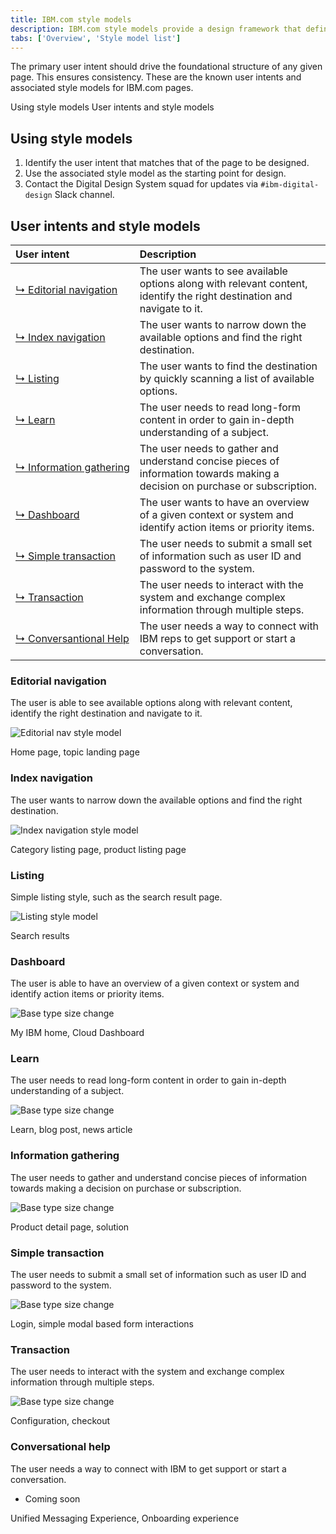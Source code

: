 ```yaml
---
title: IBM.com style models
description: IBM.com style models provide a design framework that defines the foundational and structural elements of IBM.com pages in order to establish consistency and coherency across users' journeys in a scalable way.
tabs: ['Overview', 'Style model list']
---
```


<PageDescription>

The primary user intent should drive the foundational structure of any given page. This ensures consistency. These are the known user intents and associated style models for IBM.com pages.

</PageDescription>

<AnchorLinks>

<AnchorLink>Using style models</AnchorLink>
<AnchorLink>User intents and style models</AnchorLink>

</AnchorLinks>

## Using style models

1. Identify the user intent that matches that of the page to be designed.
2. Use the associated style model as the starting point for design.
3. Contact the Digital Design System squad for updates via `#ibm-digital-design` Slack channel.

## User intents and style models

| User intent | Description |
| :---| :--- |
| [&#x21b3;&nbsp;Editorial&nbsp;navigation](#editorial-navigation) | The user wants to see available options along with relevant content, identify the right destination and navigate to it. |
| [&#x21b3;&nbsp;Index&nbsp;navigation](#index-navigation) | The user wants to narrow down the available options and find the right destination. |
| [&#x21b3;&nbsp;Listing](#listing) | The user wants to find the destination by quickly scanning a list of available options. |
| [&#x21b3;&nbsp;Learn](#learn) | The user needs to read long-form content in order to gain in-depth understanding of a subject. |
| [&#x21b3;&nbsp;Information&nbsp;gathering](#information-gathering) | The user needs to gather and understand concise pieces of information towards making a decision on purchase or subscription. |
| [&#x21b3;&nbsp;Dashboard](#dashboard) | The user wants to have an overview of a given context or system and identify action items or priority items. |
| [&#x21b3;&nbsp;Simple&nbsp;transaction](#simple-transaction) | The user needs to submit a small set of information such as user ID and password to the system.  |
| [&#x21b3;&nbsp;Transaction](#transaction) | The user needs to interact with the system and exchange complex information through multiple steps. |
| [&#x21b3;&nbsp;Conversantional Help](#conversational-help) | The user needs a way to connect with IBM reps to get support or start a conversation. |

### Editorial navigation

<Title>User intent</Title>

The user is able to see available options along with relevant content, identify the right destination and navigate to it.

<Row>
<Column colMd={8} colLg={8}>

![Editorial nav style model](./images/editorial-nav-style-models.png)

</Column>
</Row>

<Title>Examples</Title>

Home page, topic landing page

### Index navigation

<Title>User intent</Title>

The user wants to narrow down the available options and find the right destination.


<Row>
<Column colMd={8} colLg={8}>

![Index navigation style model](./images/index-nav-style-models.png)

</Column>
</Row>

<Title>Examples</Title>

Category listing page, product listing page

### Listing

<Title>User intent</Title>

Simple listing style, such as the search result page.


<Row>
<Column colMd={8} colLg={8}>

![Listing style model](./images/listing-style-models.png)

</Column>
</Row>

<Title>Examples</Title>

Search results

### Dashboard

<Title>User intent</Title>

The user is able to have an overview of a given context or system and identify action items or priority items.


<Row>
<Column colMd={8} colLg={8}>

![Base type size change](./images/dashboard-style-models.png)

</Column>
</Row>

<Title>Examples</Title>

My IBM home, Cloud Dashboard

### Learn

<Title>User intent</Title>

The user needs to read long-form content in order to gain in-depth understanding of a subject.


<Row>
<Column colMd={8} colLg={8}>

![Base type size change](./images/learn-style-models.png)

</Column>
</Row>

<Title>Examples</Title>

Learn, blog post, news article

### Information gathering

<Title>User intent</Title>

The user needs to gather and understand concise pieces of information towards making a decision on purchase or subscription.


<Row>
<Column colMd={8} colLg={8}>

![Base type size change](./images/information-style-models.png)

</Column>
</Row>

<Title>Examples</Title>

Product detail page, solution

### Simple transaction

<Title>User intent</Title>

The user needs to submit a small set of information such as user ID and password to the system. 

<Row>
<Column colMd={8} colLg={8}>

![Base type size change](./images/simple-transaction-style-models.png)

</Column>
</Row>

<Title>Examples</Title>

Login, simple modal based form interactions

### Transaction

<Title>User intent</Title>

The user needs to interact with the system and exchange complex information through multiple steps.

<Row>
<Column colMd={8} colLg={8}>

![Base type size change](./images/transaction-style-models.png)

</Column>
</Row>

<Title>Examples</Title>

Configuration, checkout

### Conversational help

<Title>User intent</Title>

The user needs a way to connect with IBM to get support or start a conversation.

- Coming soon

<Title>Examples</Title>

Unified Messaging Experience, Onboarding experience
